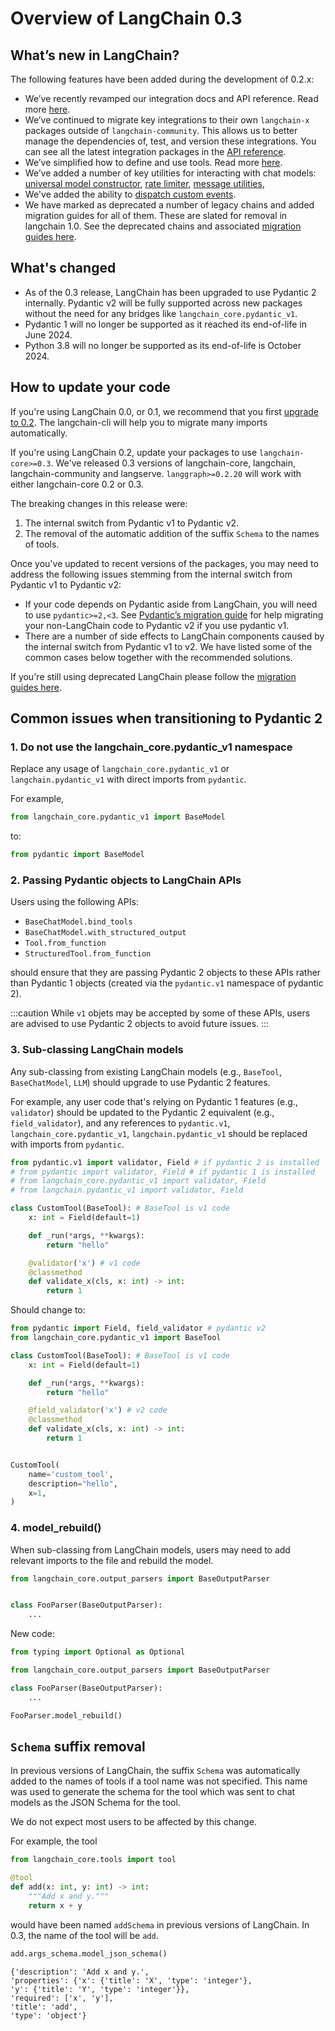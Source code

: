 # Overview of LangChain 0.3

## What’s new in LangChain?

The following features have been added during the development of 0.2.x:

- We’ve recently revamped our integration docs and API reference. Read more [here](https://blog.langchain.dev/langchain-integration-docs-revamped/).
- We’ve continued to migrate key integrations to their own `langchain-x` packages outside of `langchain-community`. This allows us to better manage the dependencies of, test, and version these integrations. You can see all the latest integration packages in the [API reference](https://python.langchain.com/v0.2/api_reference/reference.html#integrations).
- We’ve simplified how to define and use tools. Read more [here](https://blog.langchain.dev/improving-core-tool-interfaces-and-docs-in-langchain/).
- We’ve added a number of key utilities for interacting with chat models: [universal model constructor](https://python.langchain.com/v0.2/docs/how_to/chat_models_universal_init/), [rate limiter](https://python.langchain.com/v0.2/docs/how_to/chat_model_rate_limiting/), [message utilities](https://python.langchain.com/v0.2/docs/how_to/#messages),
- We've added the ability to [dispatch custom events](https://python.langchain.com/v0.2/docs/how_to/callbacks_custom_events/).
- We have marked as deprecated a number of legacy chains and added migration guides for all of them. These are slated for removal in langchain 1.0. See the deprecated chains and associated [migration guides here](https://python.langchain.com/v0.2/docs/versions/migrating_chains/).

## What's changed

* As of the 0.3 release, LangChain has been upgraded to use Pydantic 2 internally. Pydantic v2 will be fully supported across new packages without the need for any bridges like `langchain_core.pydantic_v1`.
* Pydantic 1 will no longer be supported as it reached its end-of-life in June 2024.
* Python 3.8 will no longer be supported as its end-of-life is October 2024.

## How to update your code

If you're using LangChain 0.0, or 0.1, we recommend that you first [upgrade to 0.2](https://python.langchain.com/v0.2/docs/versions/v0_2/). The langchain-cli will help you to migrate many imports automatically.

If you're using LangChain 0.2, update your packages to use `langchain-core>=0.3`. We've released 0.3 versions of langchain-core, langchain, langchain-community and langserve. `langgraph>=0.2.20` will work with either langchain-core 0.2 or 0.3.

The breaking changes in this release were:

1. The internal switch from Pydantic v1 to Pydantic v2.
2. The removal of the automatic addition of the suffix `Schema` to the names of tools.

Once you've updated to recent versions of the packages, you may need to address the following issues stemming from the internal switch from Pydantic v1 to Pydantic v2:

- If your code depends on Pydantic aside from LangChain, you will need to use `pydantic>=2,<3`.  See [Pydantic’s migration guide](https://docs.pydantic.dev/latest/migration/) for help migrating your non-LangChain code to Pydantic v2 if you use pydantic v1.
- There are a number of side effects to LangChain components caused by the internal switch from Pydantic v1 to v2. We have listed some of the common cases below together with the recommended solutions.

If you're still using deprecated LangChain please follow the [migration guides here](https://python.langchain.com/v0.2/docs/versions/migrating_chains/).

## Common issues when transitioning to Pydantic 2

### 1. Do not use the langchain_core.pydantic_v1 namespace

Replace any usage of `langchain_core.pydantic_v1` or `langchain.pydantic_v1` with
direct imports from `pydantic`.

For example,

```python
from langchain_core.pydantic_v1 import BaseModel
```

to:

```python
from pydantic import BaseModel
```

### 2. Passing Pydantic objects to LangChain APIs

Users using the following APIs:

* `BaseChatModel.bind_tools`
* `BaseChatModel.with_structured_output`
* `Tool.from_function`
* `StructuredTool.from_function`

should ensure that they are passing Pydantic 2 objects to these APIs rather than
Pydantic 1 objects (created via the `pydantic.v1` namespace of pydantic 2).

:::caution
While `v1` objets may be accepted by some of these APIs, users are advised to
use Pydantic 2 objects to avoid future issues.
:::

### 3. Sub-classing LangChain models

Any sub-classing from existing LangChain models (e.g., `BaseTool`, `BaseChatModel`, `LLM`)
should upgrade to use Pydantic 2 features.

For example, any user code that's relying on Pydantic 1 features (e.g., `validator`) should
be updated to the Pydantic 2 equivalent (e.g., `field_validator`), and any references to
`pydantic.v1`, `langchain_core.pydantic_v1`, `langchain.pydantic_v1` should be replaced
with imports from `pydantic`.

```python
from pydantic.v1 import validator, Field # if pydantic 2 is installed
# from pydantic import validator, Field # if pydantic 1 is installed
# from langchain_core.pydantic_v1 import validator, Field
# from langchain.pydantic_v1 import validator, Field

class CustomTool(BaseTool): # BaseTool is v1 code
    x: int = Field(default=1)

    def _run(*args, **kwargs):
        return "hello"

    @validator('x') # v1 code
    @classmethod
    def validate_x(cls, x: int) -> int:
        return 1
```

Should change to:

```python
from pydantic import Field, field_validator # pydantic v2
from langchain_core.pydantic_v1 import BaseTool

class CustomTool(BaseTool): # BaseTool is v1 code
    x: int = Field(default=1)

    def _run(*args, **kwargs):
        return "hello"

    @field_validator('x') # v2 code
    @classmethod
    def validate_x(cls, x: int) -> int:
        return 1


CustomTool(
    name='custom_tool',
    description="hello",
    x=1,
)
```

### 4. model_rebuild()

When sub-classing from LangChain models, users may need to add relevant imports
to the file and rebuild the model.

```python
from langchain_core.output_parsers import BaseOutputParser


class FooParser(BaseOutputParser):
    ...
```

New code:

```python
from typing import Optional as Optional

from langchain_core.output_parsers import BaseOutputParser

class FooParser(BaseOutputParser):
    ...

FooParser.model_rebuild()
```

## `Schema` suffix removal

In previous versions of LangChain, the suffix `Schema` was automatically added to the names of tools if a tool name was not
specified. This name was used to generate the schema for the tool which was sent to chat models as the JSON Schema for the tool.

We do not expect most users to be affected by this change.

For example, the tool

```python
from langchain_core.tools import tool

@tool
def add(x: int, y: int) -> int:
    """Add x and y."""
    return x + y
```

would have been named `addSchema` in previous versions of LangChain. In 0.3, the name of the tool will be `add`.

```python
add.args_schema.model_json_schema()
```

```
{'description': 'Add x and y.',
'properties': {'x': {'title': 'X', 'type': 'integer'},
'y': {'title': 'Y', 'type': 'integer'}},
'required': ['x', 'y'],
'title': 'add',
'type': 'object'}
```